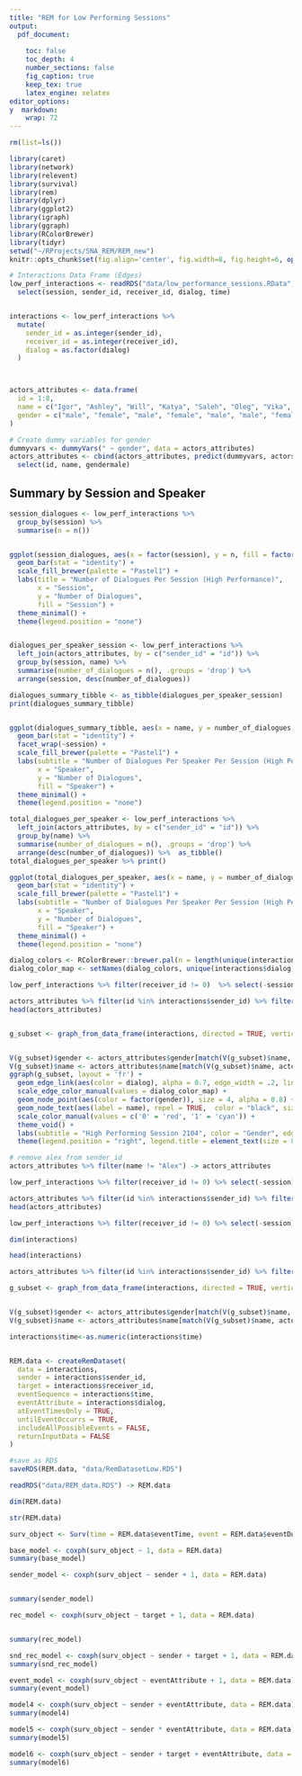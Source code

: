 ```yaml
---
title: "REM for Low Performing Sessions"
output: 
  pdf_document:
    
    toc: false
    toc_depth: 4
    number_sections: false
    fig_caption: true
    keep_tex: true
    latex_engine: xelatex
editor_options:
y  markdown: 
    wrap: 72
---
```


```r

rm(list=ls())

library(caret)
library(network)
library(relevent)
library(survival)
library(rem)
library(dplyr)
library(ggplot2)
library(igraph)
library(ggraph)
library(RColorBrewer)
library(tidyr)
setwd("~/RProjects/SNA_REM/REM_new")
knitr::opts_chunk$set(fig.align='center', fig.width=8, fig.height=6, options(tidy = TRUE), tidy.opts = list(width.cutoff = 60))

```


```r
# Interactions Data Frame (Edges)
low_perf_interactions <- readRDS("data/low_performance_sessions.RData") %>% 
  select(session, sender_id, receiver_id, dialog, time)


interactions <- low_perf_interactions %>%
  mutate(
    sender_id = as.integer(sender_id),  
    receiver_id = as.integer(receiver_id), 
    dialog = as.factor(dialog) 
  )



actors_attributes <- data.frame(
  id = 1:8,
  name = c("Igor", "Ashley", "Will", "Katya", "Saleh", "Oleg", "Vika", "Alex"),
  gender = c("male", "female", "male", "female", "male", "male", "female", "male")
)

# Create dummy variables for gender
dummyvars <- dummyVars(" ~ gender", data = actors_attributes)
actors_attributes <- cbind(actors_attributes, predict(dummyvars, actors_attributes)) %>%
  select(id, name, gendermale)
```



## Summary by Session and Speaker

```r
session_dialogues <- low_perf_interactions %>%
  group_by(session) %>%
  summarise(n = n())


ggplot(session_dialogues, aes(x = factor(session), y = n, fill = factor(session))) + 
  geom_bar(stat = "identity") +
  scale_fill_brewer(palette = "Pastel1") +  
  labs(title = "Number of Dialogues Per Session (High Performance)",
       x = "Session",
       y = "Number of Dialogues",
       fill = "Session") +
  theme_minimal() + 
  theme(legend.position = "none") 

```

```r

```

```r

dialogues_per_speaker_session <- low_perf_interactions %>%
  left_join(actors_attributes, by = c("sender_id" = "id")) %>%
  group_by(session, name) %>%
  summarise(number_of_dialogues = n(), .groups = 'drop') %>%
  arrange(session, desc(number_of_dialogues))

dialogues_summary_tibble <- as_tibble(dialogues_per_speaker_session)
print(dialogues_summary_tibble)


ggplot(dialogues_summary_tibble, aes(x = name, y = number_of_dialogues, fill = name)) + 
  geom_bar(stat = "identity") +
  facet_wrap(~session) +
  scale_fill_brewer(palette = "Pastel1") +  
  labs(subtitle = "Number of Dialogues Per Speaker Per Session (High Performance)",
       x = "Speaker",
       y = "Number of Dialogues",
       fill = "Speaker") +
  theme_minimal() + 
  theme(legend.position = "none") 

```

```r
total_dialogues_per_speaker <- low_perf_interactions %>%
  left_join(actors_attributes, by = c("sender_id" = "id")) %>%
  group_by(name) %>%
  summarise(number_of_dialogues = n(), .groups = 'drop') %>%
  arrange(desc(number_of_dialogues)) %>%  as_tibble() 
total_dialogues_per_speaker %>% print()
```


```r
ggplot(total_dialogues_per_speaker, aes(x = name, y = number_of_dialogues, fill = name)) + 
  geom_bar(stat = "identity") +
  scale_fill_brewer(palette = "Pastel1") +  
  labs(subtitle = "Number of Dialogues Per Speaker Per Session (High Performance)",
       x = "Speaker",
       y = "Number of Dialogues",
       fill = "Speaker") +
  theme_minimal() + 
  theme(legend.position = "none") 
```


```r
dialog_colors <- RColorBrewer::brewer.pal(n = length(unique(interactions$dialog)), name = "Pastel2")
dialog_color_map <- setNames(dialog_colors, unique(interactions$dialog))

low_perf_interactions %>% filter(receiver_id != 0)  %>% select(-session) %>% mutate(time = 1:nrow(.))  %>% select(sender_id, receiver_id, time,dialog)  %>% mutate(dialog = as.factor(dialog), sender_id = as.integer(sender_id), receiver_id = as.integer(receiver_id)) -> interactions

actors_attributes %>% filter(id %in% interactions$sender_id) %>% filter(id %in% interactions$receiver_id) -> actors_attributes
head(actors_attributes)


g_subset <- graph_from_data_frame(interactions, directed = TRUE, vertices = data.frame(actors_attributes))


V(g_subset)$gender <- actors_attributes$gender[match(V(g_subset)$name, actors_attributes$name)]
V(g_subset)$name <- actors_attributes$name[match(V(g_subset)$name, actors_attributes$name)]
ggraph(g_subset, layout = 'fr') +
  geom_edge_link(aes(color = dialog), alpha = 0.7, edge_width = .2, lineend = "butt", arrow = arrow(type = 'closed', length = unit(4, 'mm'))) +
  scale_edge_color_manual(values = dialog_color_map) +
  geom_node_point(aes(color = factor(gender)), size = 4, alpha = 0.8) +
  geom_node_text(aes(label = name), repel = TRUE,  color = "black", size = 3, vjust = 1, nudge_x = -.02) +
  scale_color_manual(values = c('0' = 'red', '1' = 'cyan')) +
  theme_void() +
  labs(subtitle = "High Performing Session 2104", color = "Gender", edge_color = "Dialog") +
  theme(legend.position = "right", legend.title = element_text(size = 8))
```

```r
# remove alex from sender_id
actors_attributes %>% filter(name != "Alex") -> actors_attributes

low_perf_interactions %>% filter(receiver_id != 0) %>% select(-session) %>% mutate(time = 1:nrow(.))  %>% select(sender_id, receiver_id, time,dialog)  %>% mutate(dialog = as.factor(dialog), sender_id = as.integer(sender_id), receiver_id = as.integer(receiver_id)) -> interactions

actors_attributes %>% filter(id %in% interactions$sender_id) %>% filter(id %in% interactions$receiver_id) -> actors_attributes
head(actors_attributes)

```


```r

low_perf_interactions %>% filter(receiver_id != 0) %>% select(-session) %>% mutate(time = 1:nrow(.))  %>% select(sender_id, receiver_id, time,dialog)  %>% mutate(dialog = as.factor(dialog), sender_id = as.integer(sender_id), receiver_id = as.integer(receiver_id)) %>% filter(sender_id %in% actors_attributes$id) %>% filter(receiver_id %in% actors_attributes$id) -> interactions -> interactions

dim(interactions)
```


```r
head(interactions)
```


```r
actors_attributes %>% filter(id %in% interactions$sender_id) %>% filter(id %in% interactions$receiver_id) -> actors_attributes

g_subset <- graph_from_data_frame(interactions, directed = TRUE, vertices = data.frame(actors_attributes))


V(g_subset)$gender <- actors_attributes$gender[match(V(g_subset)$name, actors_attributes$name)]
V(g_subset)$name <- actors_attributes$name[match(V(g_subset)$name, actors_attributes$name)]

```



```r
interactions$time<-as.numeric(interactions$time) 


REM.data <- createRemDataset(
  data = interactions, 
  sender = interactions$sender_id,
  target = interactions$receiver_id,
  eventSequence = interactions$time,
  eventAttribute = interactions$dialog,
  atEventTimesOnly = TRUE, 
  untilEventOccurrs = TRUE,
  includeAllPossibleEvents = FALSE, 
  returnInputData = FALSE
)

#save as RDS
saveRDS(REM.data, "data/RemDatasetLow.RDS")

```

```r
readRDS("data/REM_data.RDS") -> REM.data
```



```r
dim(REM.data)
```

```r
str(REM.data)
```

```r
surv_object <- Surv(time = REM.data$eventTime, event = REM.data$eventDummy)
```


```r
base_model <- coxph(surv_object ~ 1, data = REM.data)
summary(base_model)
```



```r
sender_model <- coxph(surv_object ~ sender + 1, data = REM.data)


summary(sender_model)

```


```r
rec_model <- coxph(surv_object ~ target + 1, data = REM.data)


summary(rec_model)


```
```r
snd_rec_model <- coxph(surv_object ~ sender + target + 1, data = REM.data)
summary(snd_rec_model)


```

```r

event_model <- coxph(surv_object ~ eventAttribute + 1, data = REM.data)
summary(event_model)
```

```r
model4 <- coxph(surv_object ~ sender + eventAttribute, data = REM.data)
summary(model4)
```


```r
model5 <- coxph(surv_object ~ sender * eventAttribute, data = REM.data)
summary(model5)
```
```r
model6 <- coxph(surv_object ~ sender + target + eventAttribute, data = REM.data)
summary(model6)
```


